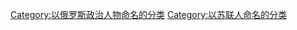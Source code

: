 {{catmain}}
{{Commons cat|Nikita Khrushchev}}
[[Category:以俄罗斯政治人物命名的分类|Category:以俄罗斯政治人物命名的分类]]
[[Category:以苏联人命名的分类|Category:以苏联人命名的分类]]